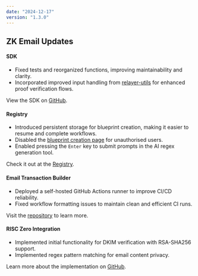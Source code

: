 ```yaml
---
date: "2024-12-17"
version: "1.3.0"
---
```


## ZK Email Updates

#### SDK
- Fixed tests and reorganized functions, improving maintainability and clarity.
- Incorporated improved input handling from [relayer-utils](https://github.com/zkemail/relayer-utils) for enhanced proof verification flows.

View the SDK on [GitHub](https://github.com/zkemail/zk-email-sdk-js).

#### Registry
- Introduced persistent storage for blueprint creation, making it easier to resume and complete workflows.
- Disabled the [blueprint creation page](https://registry.zk.email/create/new) for unauthorised users.
- Enabled pressing the `Enter` key to submit prompts in the AI regex generation tool.

Check it out at the [Registry](https://registry.zk.email/).

#### Email Transaction Builder
- Deployed a self-hosted GitHub Actions runner to improve CI/CD reliability.
- Fixed workflow formatting issues to maintain clean and efficient CI runs.

Visit the [repository](https://github.com/zkemail/email-tx-builder/) to learn more.

#### RISC Zero Integration
- Implemented initial functionality for DKIM verification with RSA-SHA256 support.
- Implemented regex pattern matching for email content privacy.

Learn more about the implementation on [GitHub](https://github.com/zkemail/r0-zkEmail).
